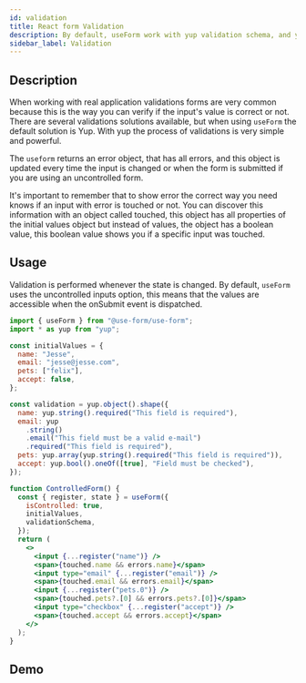 ```yaml
---
id: validation
title: React form Validation
description: By default, useForm work with yup validation schema, and you can pass a validation schema as a parameter in useForm hook.
sidebar_label: Validation
---
```



## Description

When working with real application validations forms are very common because this is the way you can verify if the input's value is correct or not.
There are several validations solutions available, but when using `useForm` the default solution is Yup. With yup the process of validations is very simple and powerful.

The `useform` returns an error object, that has all errors, and this object is updated every time the input is changed or when the form is submitted if you are using an uncontrolled form.

It's important to remember that to show error the correct way you need knows if an input with error is touched or not.
You can discover this information with an object called touched, this object has all properties of the initial values object but instead of values, the object has a boolean value, this boolean value shows you if a specific input was touched.

## Usage

Validation is performed whenever the state is changed. By default, `useForm` uses the uncontrolled inputs option, this means that the values ​​are accessible when the onSubmit event is dispatched.

```jsx
import { useForm } from "@use-form/use-form";
import * as yup from "yup";

const initialValues = {
  name: "Jesse",
  email: "jesse@jesse.com",
  pets: ["felix"],
  accept: false,
};

const validation = yup.object().shape({
  name: yup.string().required("This field is required"),
  email: yup
    .string()
    .email("This field must be a valid e-mail")
    .required("This field is required"),
  pets: yup.array(yup.string().required("This field is required")),
  accept: yup.bool().oneOf([true], "Field must be checked"),
});

function ControlledForm() {
  const { register, state } = useForm({
    isControlled: true,
    initialValues,
    validationSchema,
  });
  return (
    <>
      <input {...register("name")} />
      <span>{touched.name && errors.name}</span>
      <input type="email" {...register("email")} />
      <span>{touched.email && errors.email}</span>
      <input {...register("pets.0")} />
      <span>{touched.pets?.[0] && errors.pets?.[0]}</span>
      <input type="checkbox" {...register("accept")} />
      <span>{touched.accept && errors.accept}</span>
    </>
  );
}
```

## Demo

<Validation />
